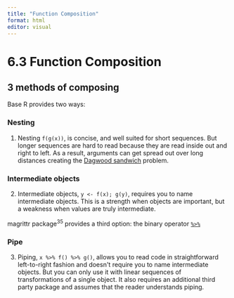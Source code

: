 ```yaml
---
title: "Function Composition"
format: html
editor: visual
---
```


# 6.3 Function Composition

## 3 methods of composing

Base R provides two ways:

### Nesting

1.  Nesting `f(g(x))`, is concise, and well suited for short sequences. But longer sequences are hard to read because they are read inside out and right to left. As a result, arguments can get spread out over long distances creating the [Dagwood sandwich](https://en.wikipedia.org/wiki/Dagwood_sandwich) problem.

### Intermediate objects

2.  Intermediate objects, `y <- f(x); g(y)`, requires you to name intermediate objects. This is a strength when objects are important, but a weakness when values are truly intermediate.

magrittr package^35^ provides a third option: the binary operator [`%>%`](https://magrittr.tidyverse.org/reference/pipe.html)

### Pipe

3.  Piping, `x %>% f() %>% g()`, allows you to read code in straightforward left-to-right fashion and doesn\'t require you to name intermediate objects. But you can only use it with linear sequences of transformations of a single object. It also requires an additional third party package and assumes that the reader understands piping.
